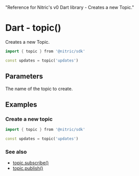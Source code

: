   "Reference for Nitric's v0 Dart library - Creates a new Topic."

# Dart - topic()

Creates a new Topic.

```dart
import { topic } from '@nitric/sdk'

const updates = topic('updates')
```

## Parameters

<Properties>
  <Property name="name" required type="string">
    The name of the topic to create.
  </Property>
</Properties>

## Examples

### Create a new topic

```dart
import { topic } from '@nitric/sdk'

const updates = topic('updates')
```

### See also

- [topic.subscribe()](./topic-subscribe)
- [topic.publish()](./topic-publish)
